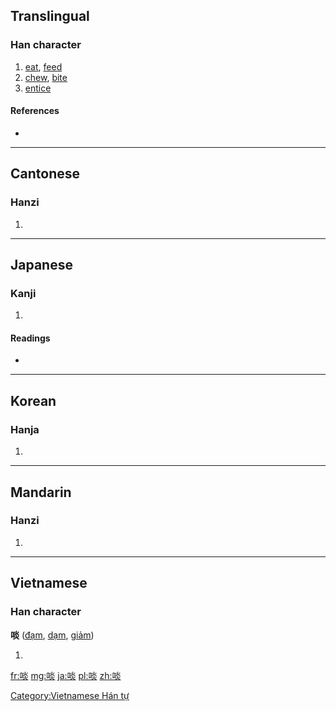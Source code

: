 {{also|啗}}
==Translingual==

===Han character===
{{Han char|rn=30|rad=口|as=08|sn=11|four=6908<sub>9</sub>|canj=口火火 (RFF)}}

# [[eat]], [[feed]]
# [[chew]], [[bite]]
# [[entice]]

====References====
* {{Han ref|kx=0196.030|dkj=03824|dj=0417.040|hdz=10646.010|uh=5556|ud=21846|bh=B0DC|bd=45276}}

----

==Cantonese==

===Hanzi===
{{yue-hanzi|jyut=|y=daam6}}

# {{defn|lang=yue|sort=口08}}

----

==Japanese==

===Kanji===
{{ja-kanji|grade=|rs=口08}}

# {{defn|lang=ja|sort=口08}}

====Readings====
* {{ja-readings|on=[[たん]] (tan)|kun=[[くう]] (kuu), [[くらわす]] (kurawasu)}}

----

==Korean==

===Hanja===
{{ko-hanja|hangeul=담|rv=dam|mr=tam}}

# {{defn|lang=ko|sort=口08}}

----

==Mandarin==

===Hanzi===
{{cmn-hanzi|pin=[[dàn]] ([[dan4]])|wg=tan<sup>4</sup>}}

# {{defn|lang=cmn|sort=口08}}

----

==Vietnamese==

===Han character===
'''啖''' ([[đạm]], [[dạm]], [[giảm]])

# {{defn|lang=vi}}

[[Category:Vietnamese Hán tự]]

[[fr:啖]]
[[mg:啖]]
[[ja:啖]]
[[pl:啖]]
[[zh:啖]]